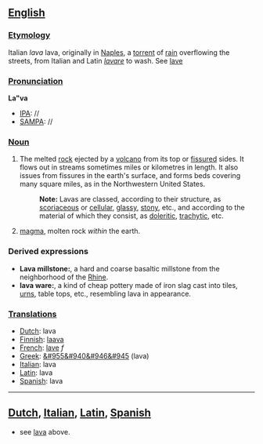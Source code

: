 ==[[English]]==
===[[Etymology]]===
Italian ''lava'' lava, originally in [[Naples]], a [[torrent]] of [[rain]] overflowing the streets, from Italian and Latin ''[[lavare]]'' to wash. See [[lave]]
===[[Pronunciation]]===
'''La"va'''
*[[IPA]]: //
*[[SAMPA]]: //
===[[Noun]]===
#The melted [[rock]] ejected by a [[volcano]] from its top or [[fissure]]d sides. It flows out in streams sometimes miles or kilometres in length. It also issues from fissures in the earth's surface, and forms beds covering many square miles, as in the Northwestern United States.
#:'''Note:''' Lavas are classed, according to their structure, as [[scoriaceous]] or [[cellular]], [[glassy]], [[stony]], etc., and according to the material of which they consist, as [[doleritic]], [[trachytic]], etc. 
#[[magma]], molten rock ''within'' the earth.
===Derived expressions===
*'''Lava millstone:''', a hard and coarse basaltic millstone from the neighborhood of the [[Rhine]].
*'''lava ware:''', a kind of cheap pottery made of iron slag cast into tiles, [[urns]], table tops, etc., resembling lava in appearance.

===[[Translations]]=== 
*[[Dutch]]: lava
*[[Finnish]]: [[laava]]
*[[French]]: [[lave]] ''f''
*[[Greek]]: [[&#955&#940&#946&#945]] (lava)
*[[Italian]]: lava
*[[Latin]]: lava
*[[Spanish]]: lava
----
==[[Dutch]], [[Italian]], [[Latin]], [[Spanish]]==
* see [[lava]] above.